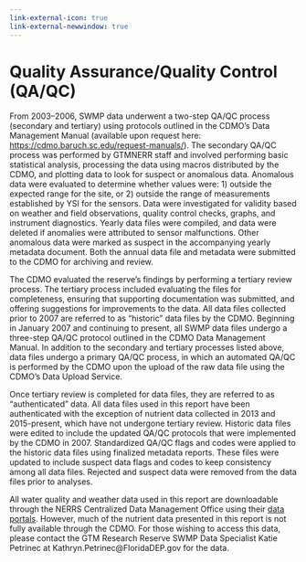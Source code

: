 ```yaml
---
link-external-icon: true
link-external-newwindow: true
---
```


# Quality Assurance/Quality Control (QA/QC) {#sec-qaqc}

From 2003--2006, SWMP data underwent a two-step QA/QC process (secondary and tertiary) using protocols outlined in the CDMO's Data Management Manual (available upon request here: <https://cdmo.baruch.sc.edu/request-manuals/>). The secondary QA/QC process was performed by GTMNERR staff and involved performing basic statistical analysis, processing the data using macros distributed by the CDMO, and plotting data to look for suspect or anomalous data. Anomalous data were evaluated to determine whether values were: 1) outside the expected range for the site, or 2) outside the range of measurements established by YSI for the sensors. Data were investigated for validity based on weather and field observations, quality control checks, graphs, and instrument diagnostics. Yearly data files were compiled, and data were deleted if anomalies were attributed to sensor malfunctions. Other anomalous data were marked as suspect in the accompanying yearly metadata document. Both the annual data file and metadata were submitted to the CDMO for archiving and review. 

The CDMO evaluated the reserve's findings by performing a tertiary review process. The tertiary process included evaluating the files for completeness, ensuring that supporting documentation was submitted, and offering suggestions for improvements to the data. All data files collected prior to 2007 are referred to as "historic" data files by the CDMO. Beginning in January 2007 and continuing to present, all SWMP data files undergo a three-step QA/QC protocol outlined in the CDMO Data Management Manual. In addition to the secondary and tertiary processes listed above, data files undergo a primary QA/QC process, in which an automated QA/QC is performed by the CDMO upon the upload of the raw data file using the CDMO's Data Upload Service.

Once tertiary review is completed for data files, they are referred to as "authenticated" data. All data files used in this report have been authenticated with the exception of nutrient data collected in 2013 and 2015-present, which have not undergone tertiary review. Historic data files were edited to include the updated QA/QC protocols that were implemented by the CDMO in 2007. Standardized QA/QC flags and codes were applied to the historic data files using finalized metadata reports. These files were updated to include suspect data flags and codes to keep consistency among all data files. Rejected and suspect data were removed from the data files prior to analyses.

::: callout-important
All water quality and weather data used in this report are downloadable through the NERRS Centralized Data Management Office using their [data portals](http://cdmo.baruch.sc.edu/get/landing.cfm). However, much of the nutrient data presented in this report is not fully available through the CDMO. For those wishing to access this data, please contact the GTM Research Reserve SWMP Data Specialist Katie Petrinec at Kathryn.Petrinec\@FloridaDEP.gov for the data.
:::
